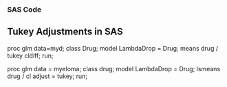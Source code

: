 ### SAS Code

## Tukey Adjustments in SAS
proc glm data=myd;
class Drug;
model LambdaDrop = Drug;
means drug / tukey cldiff;
run; 

proc glm data = myeloma;
class drug;
model LambdaDrop = Drug;
lsmeans drug /  cl adjust = tukey;
run;
